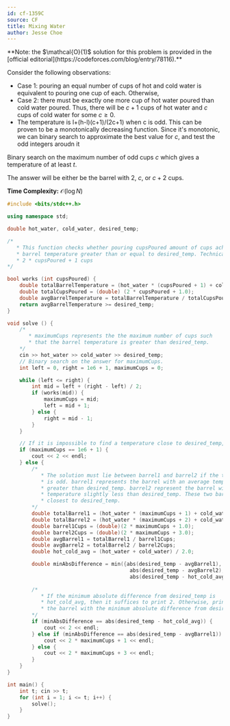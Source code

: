 ```yaml
---
id: cf-1359C
source: CF
title: Mixing Water
author: Jesse Choe
---
```


<Info title="Constant Time Solution">
**Note: the $\mathcal{O}(1)$ solution for this problem is provided in the
[official editorial](https://codeforces.com/blog/entry/78116).**
</Info>

Consider the following observations:

- Case 1: pouring an equal number of cups of hot and cold water is equivalent to pouring one cup of each. Otherwise,
- Case 2: there must be exactly one more cup of hot water poured than cold water poured. Thus, there will be $c + 1$ cups of hot water and $c$ cups of cold water for some $c \geq 0$.
- The temperature is l+(h-l)(c+1)/(2c+1) when c is odd. This can be proven to be a monotonically decreasing function. Since it's monotonic, we can binary search to approximate the best value for $c$, and test the odd integers aroudn it

Binary search on the maximum number of odd cups $c$ which gives a temperature of at least $t$.

The answer will be either be the barrel with $2$, $c$, or $c + 2$ cups.

**Time Complexity:** $\mathcal{O}(\log N)$

<LanguageSection>

<CPPSection>

```cpp
#include <bits/stdc++.h>

using namespace std;

double hot_water, cold_water, desired_temp;

/*
   * This function checks whether pouring cupsPoured amount of cups achieves an average
   * barrel temperature greater than or equal to desired_temp. Technically, this represents
   * 2 * cupsPoured + 1 cups
*/

bool works (int cupsPoured) {
	double totalBarrelTemperature = (hot_water * (cupsPoured + 1) + cold_water * (cupsPoured));
	double totalCupsPoured = (double) (2 * cupsPoured + 1.0);
	double avgBarrelTemperature = totalBarrelTemperature / totalCupsPoured;
	return avgBarrelTemperature >= desired_temp;
}

void solve () {
	/* 
	   * maximumCups represents the the maximum number of cups such
	   * that the barrel temperature is greater than desired_temp.
	*/
	cin >> hot_water >> cold_water >> desired_temp;
	// Binary search on the answer for maximumCups.
	int left = 0, right = 1e6 + 1, maximumCups = 0;

	while (left <= right) {
		int mid = left + (right - left) / 2;
		if (works(mid)) {
			maximumCups = mid;
			left = mid + 1;
		} else {
			right = mid - 1;
		}
	}

	// If it is impossible to find a temperature close to desired_temp, then print 2
	if (maximumCups == 1e6 + 1) {
		cout << 2 << endl;
	} else {
		/*
		   * The solution must lie between barrel1 and barrel2 if the total number of cups
		   * is odd. barrel1 represents the barrel with an average temperature slightly
		   * greater than desired_temp. barrel2 represent the barrel with an average
		   * temperature slightly less than desired_temp. These two barrels will be the
		   * closest to desired_temp.
		*/
		double totalBarrel1 = (hot_water * (maximumCups + 1) + cold_water * maximumCups);
		double totalBarrel2 = (hot_water * (maximumCups + 2) + cold_water * (maximumCups + 1));
		double barrel1Cups = (double)(2 * maximumCups + 1.0);
		double barrel2Cups = (double)(2 * maximumCups + 3.0);
		double avgBarrel1 = totalBarrel1 / barrel1Cups;
		double avgBarrel2 = totalBarrel2 / barrel2Cups;
		double hot_cold_avg = (hot_water + cold_water) / 2.0;

		double minAbsDifference = min({abs(desired_temp - avgBarrel1),
										abs(desired_temp - avgBarrel2),
										abs(desired_temp - hot_cold_avg)});
		
		/*
		   * If the minimum absolute difference from desired_temp is
		   * hot_cold_avg, then it suffices to print 2. Otherwise, print
		   * the barrel with the minimum absolute difference from desired_temp.
		*/
		if (minAbsDifference == abs(desired_temp - hot_cold_avg)) {
			cout << 2 << endl;
		} else if (minAbsDifference == abs(desired_temp - avgBarrel1)) {
			cout << 2 * maximumCups + 1 << endl;
		} else {
			cout << 2 * maximumCups + 3 << endl;
		}
	}
}

int main() {
	int t; cin >> t;
	for (int i = 1; i <= t; i++) {
		solve();
	}
}
```

</CPPSection>

</LanguageSection>
